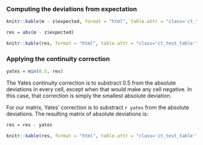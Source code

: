 
### Computing the deviations from expectation

```r
knitr::kable(m - z$expected, format = "html", table.attr = "class='ct_test_table'")

res = abs(m - z$expected)
```

```r
knitr::kable(res, format = "html", table.attr = "class='ct_test_table'")
```

### Applying the continuity correction

```r
yates = min(0.5, res)

```

The Yates continuity correction is to substract 0.5 from the absolute deviations in every cell, except when that would make any cell negative. In this case, that correction is simply the smallest absolute deviation. 

For our matrix, Yates' correction is to substract `r yates` from the absolute deviations. The resulting matrix of absolute deviations is:

```r
res = res - yates

knitr::kable(res, format = "html", table.attr = "class='ct_test_table'")
```
